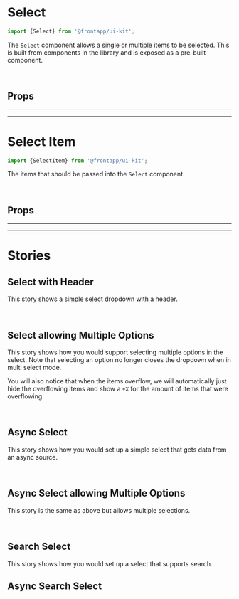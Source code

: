 
<Meta title="Components/Select" of={Select} />

# Select

<Canvas>
  <Story id="components-select--basic" />
</Canvas>

```typescript
import {Select} from '@frontapp/ui-kit';
```

The `Select` component allows a single or multiple items to be selected. This is built from components in the library
and is exposed as a pre-built component.

<br />

## Props

<ArgsTable of={Select} />

<hr />
<hr />

# Select Item

```typescript
import {SelectItem} from '@frontapp/ui-kit';
```

The items that should be passed into the `Select` component.

<br />

## Props

<ArgsTable of={SelectItem} />

<hr />
<hr />

# Stories

## Select with Header

<Canvas>
  <Story id="components-select--select-header" />
</Canvas>

This story shows a simple select dropdown with a header.

<br />

## Select allowing Multiple Options

<Canvas>
  <Story id="components-select--multi" />
</Canvas>

This story shows how you would support selecting multiple options in the select. Note that selecting an option
no longer closes the dropdown when in multi select mode.

You will also notice that when the items overflow, we will automatically just hide the overflowing items and show
a `+X` for the amount of items that were overflowing.

<br />

## Async Select

<Canvas>
  <Story id="components-select--async" />
</Canvas>

This story shows how you would set up a simple select that gets data from an async source.

<br />

## Async Select allowing Multiple Options

<Canvas>
  <Story id="components-select--async-multi" />
</Canvas>

This story is the same as above but allows multiple selections.

<br />

## Search Select

<Canvas>
  <Story id="components-select--search" />
</Canvas>

This story shows how you would set up a select that supports search.

## Async Search Select

<Canvas>
  <Story id="components-select--async-search" />
</Canvas>
